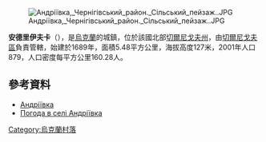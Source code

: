 [[Image:Андріївка,_Чернігівський_район._Сільський_пейзаж..JPG|right]]

{{coord|51|24|8|N|31|1|2|E|scale:100000|display=title}}

'''安德里伊夫卡'''（{{lang-uk|Андріївка}}），是[[烏克蘭|烏克蘭]]的城鎮，位於該國北部[[切爾尼戈夫州|切爾尼戈夫州]]，由[[切爾尼戈夫區|切爾尼戈夫區]]負責管轄，始建於1689年，面積5.48平方公里，海拔高度127米，2001年人口879，人口密度每平方公里160.28人。

==參考資料==
*[http://w1.c1.rada.gov.ua/pls/z7502/A005?rdat1=10.03.2014&rf7571=41356 Андріївка]{{dead link|date=2017年12月 |bot=InternetArchiveBot |fix-attempted=yes }}
* [http://weather.in.ua/ua/chernigovskaja/177 Погода в селі Андріївка] {{Wayback|url=http://weather.in.ua/ua/chernigovskaja/177 |date=20111220115630 }}

{{Ukraine-geo-stub}}
[[Category:烏克蘭村落|Category:烏克蘭村落]]
